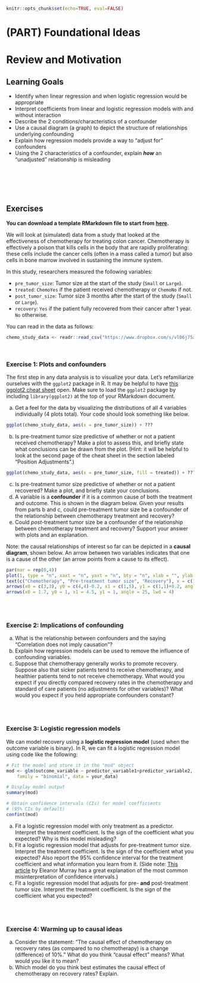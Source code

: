 ```r
knitr::opts_chunk$set(echo=TRUE, eval=FALSE)
```

# (PART) Foundational Ideas {-}

# Review and Motivation

## Learning Goals {-}

- Identify when linear regression and when logistic regression would be appropriate
- Interpret coefficients from linear and logistic regression models with and without interaction
- Describe the 2 conditions/characteristics of a confounder
- Use a causal diagram (a graph) to depict the structure of relationships underlying confounding
- Explain how regression models provide a way to "adjust for" confounders
- Using the 2 characteristics of a confounder, explain ***how*** an "unadjusted" relationship is misleading


<br><br><br><br>

## Exercises {-}

**You can download a template RMarkdown file to start from [here](template_rmds/01-motivation-review.Rmd).**

We will look at (simulated) data from a study that looked at the effectiveness of chemotherapy for treating colon cancer. Chemotherapy is effectively a poison that kills cells in the body that are rapidly proliferating: these cells include the cancer cells (often in a mass called a tumor) but also cells in bone marrow involved in sustaining the immune system.

In this study, researchers measured the following variables:

- `pre_tumor_size`: Tumor size at the start of the study (`Small` or `Large`).
- `treated`: `ChemoYes` if the patient received chemotherapy or `ChemoNo` if not.
- `post_tumor_size`: Tumor size 3 months after the start of the study (`Small` or `Large`).
- `recovery`: `Yes` if the patient fully recovered from their cancer after 1 year. `No` otherwise.

You can read in the data as follows:

```r
chemo_study_data <- readr::read_csv("https://www.dropbox.com/s/vl06j75a8afw8ct/chemo_study.csv?dl=1")
```

<br>

### Exercise 1: Plots and confounders {-}

The first step in any data analysis is to visualize your data. Let's refamiliarize ourselves with the `ggplot2` package in R. It may be helpful to have [this ggplot2 cheat sheet](https://rstudio.com/wp-content/uploads/2015/03/ggplot2-cheatsheet.pdf) open. Make sure to load the `ggplot2` package by including `library(ggplot2)` at the top of your RMarkdown document.

a. Get a feel for the data by visualizing the distributions of all 4 variables individually (4 plots total). Your code should look something like below.
```r
ggplot(chemo_study_data, aes(x = pre_tumor_size)) + ???
```
b. Is pre-treatment tumor size predictive of whether or not a patient received chemotherapy? Make a plot to assess this, and briefly state what conclusions can be drawn from the plot. (Hint: it will be helpful to look at the second page of the cheat sheet in the section labeled "Position Adjustments".)
```r
ggplot(chemo_study_data, aes(x = pre_tumor_size, fill = treated)) + ???
```
c. Is pre-treatment tumor size predictive of whether or not a patient recovered? Make a plot, and briefly state your conclusions.
d. A variable is a **confounder** if it is a common cause of both the treatment and outcome. This is shown in the diagram below. Given your results from parts b and c, could pre-treatment tumor size be a confounder of the relationship between chemotherapy treatment and recovery?
e. Could *post*-treatment tumor size be a confounder of the relationship between chemotherapy treatment and recovery? Support your answer with plots and an explanation.

Note: the causal relationships of interest so far can be depicted in a **causal diagram**, shown below. An arrow between two variables indicates that one is a cause of the other (an arrow points from a cause to its effect).

```r
par(mar = rep(0,4))
plot(1, type = "n", xaxt = "n", yaxt = "n", bty = "n", xlab = "", ylab = "", xlim = c(0,6), ylim = c(1,4))
text(c("Chemotherapy", "Pre-treatment tumor size", "Recovery"), x = c(1,3,5), y = c(1,4,1), cex = 1.1)
arrows(x0 = c(3,3), y0 = c(4,4)-0.2, x1 = c(1,5), y1 = c(1,1)+0.2, angle = 25, lwd = 4)
arrows(x0 = 1.7, y0 = 1, x1 = 4.5, y1 = 1, angle = 25, lwd = 4)
```


<br><br>


### Exercise 2: Implications of confounding {-}

a. What is the relationship between confounders and the saying "Correlation does not imply causation"?
b. Explain how regression models can be used to remove the influence of confounding variables.
c. Suppose that chemotherapy generally works to promote recovery. Suppose also that sicker patients tend to receive chemotherapy, and healthier patients tend to not receive chemotherapy. What would you expect if you directly compared recovery rates in the chemotherapy and standard of care patients (no adjustments for other variables)? What would you expect if you held appropriate confounders constant?


<br><br>


### Exercise 3: Logistic regression models {-}

We can model recovery using a **logistic regression model** (used when the outcome variable is binary). In R, we can fit a logistic regression model using code like the following:

```r
# Fit the model and store it in the "mod" object
mod <- glm(outcome_variable ~ predictor_variable1+predictor_variable2,
    family = "binomial", data = your_data)

# Display model output
summary(mod)

# Obtain confidence intervals (CIs) for model coefficients
# (95% CIs by default)
confint(mod)
```

a. Fit a logistic regression model with only treatment as a predictor. Interpret the treatment coefficient. Is the sign of the coefficient what you expected? Why is this model misleading?
b. Fit a logistic regression model that adjusts for pre-treatment tumor size. Interpret the treatment coefficient. Is the sign of the coefficient what you expected? Also report the 95% confidence interval for the treatment coefficient and what information you learn from it. (Side note: [This article](https://medium.com/@EpiEllie/having-confidence-in-confidence-intervals-8f881712d837) by Eleanor Murray has a great explanation of the most common misinterpretation of confidence intervals.)
c. Fit a logistic regression model that adjusts for pre- **and** post-treatment tumor size. Interpret the treatment coefficient. Is the sign of the coefficient what you expected?


<br><br>


### Exercise 4: Warming up to causal ideas {-}

a. Consider the statement: "The causal effect of chemotherapy on recovery rates (as compared to no chemotherapy) is a change (difference) of 10%." What do you think "causal effect" means? What would you like it to mean?
b. Which model do you think best estimates the causal effect of chemotherapy on recovery rates? Explain.
